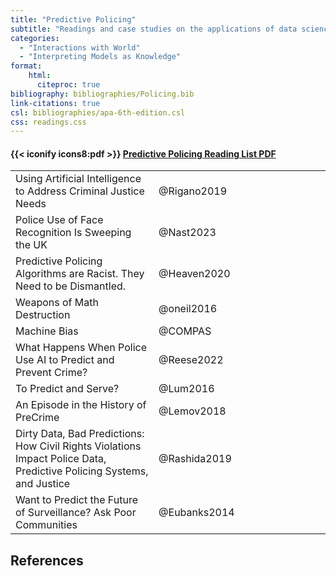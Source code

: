 ```yaml
---
title: "Predictive Policing"
subtitle: "Readings and case studies on the applications of data science in predictive policing and the ethical implications of using statistical models in such settings."
categories: 
  - "Interactions with World"
  - "Interpreting Models as Knowledge"
format:
    html:
      citeproc: true
bibliography: bibliographies/Policing.bib
link-citations: true
csl: bibliographies/apa-6th-edition.csl
css: readings.css
---
```


:::: link-2
::: link-2-header
#### {{< iconify icons8:pdf >}} <a href = "pdf-qmds/Policing-pdf.qmd" target = "_blank">Predictive Policing Reading List PDF</a>
:::
::::

|  |  |
|---------------------------------|---------------------------------------|
| Using Artificial Intelligence to Address Criminal Justice Needs | @Rigano2019 |
| Police Use of Face Recognition Is Sweeping the UK | @Nast2023 |
| Predictive Policing Algorithms are Racist. They Need to be Dismantled. | @Heaven2020 |
| Weapons of Math Destruction | @oneil2016 |
| Machine Bias | @COMPAS |
| What Happens When Police Use AI to Predict and Prevent Crime? | @Reese2022 |
| To Predict and Serve? | @Lum2016 |
| An Episode in the History of PreCrime | @Lemov2018 |
| Dirty Data, Bad Predictions: How Civil Rights Violations Impact Police Data, Predictive Policing Systems, and Justice | @Rashida2019 |
| Want to Predict the Future of Surveillance? Ask Poor Communities | @Eubanks2014 |

## References

::: {#refs}
:::
